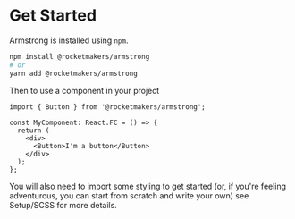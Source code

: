
<Meta title="Setup/Get Started" />

# Get Started

Armstrong is installed using `npm`.

```bash
npm install @rocketmakers/armstrong
# or
yarn add @rocketmakers/armstrong
```

Then to use a component in your project

```tsx
import { Button } from '@rocketmakers/armstrong';

const MyComponent: React.FC = () => {
  return (
    <div>
      <Button>I'm a button</Button>
    </div>
  );
};
```

You will also need to import some styling to get started (or, if you're feeling adventurous, you can start from scratch and write your own) see Setup/SCSS for more details.
